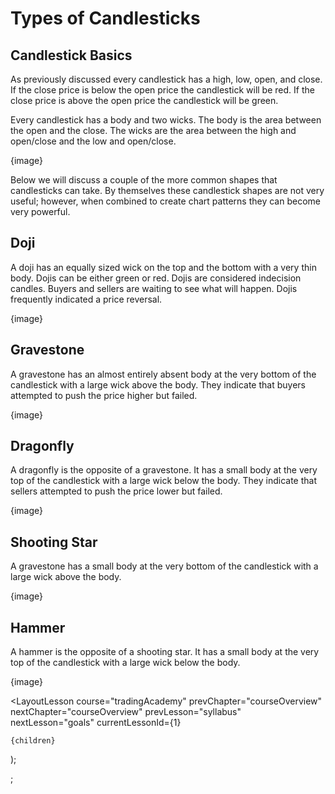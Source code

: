 
# Types of Candlesticks

## Candlestick Basics

As previously discussed every candlestick has a high, low, open, and close. If the close price is below the open price the candlestick will be red. If the close price is above the open price the candlestick will be green.

Every candlestick has a body and two wicks. The body is the area between the open and the close. The wicks are the area between the high and open/close and the low and open/close.

{image}

Below we will discuss a couple of the more common shapes that candlesticks can take. By themselves these candlestick shapes are not very useful; however, when combined to create chart patterns they can become very powerful.

## Doji

A doji has an equally sized wick on the top and the bottom with a very thin body. Dojis can be either green or red. Dojis are considered indecision candles. Buyers and sellers are waiting to see what will happen. Dojis frequently indicated a price reversal.

{image}

## Gravestone

A gravestone has an almost entirely absent body at the very bottom of the candlestick with a large wick above the body. They indicate that buyers attempted to push the price higher but failed.

{image}

## Dragonfly

A dragonfly is the opposite of a gravestone. It has a small body at the very top of the candlestick with a large wick below the body. They indicate that sellers attempted to push the price lower but failed.

{image}

## Shooting Star

A gravestone has a small body at the very bottom of the candlestick with a large wick above the body.

{image}

## Hammer

A hammer is the opposite of a shooting star. It has a small body at the very top of the candlestick with a large wick below the body.

{image}

  <LayoutLesson
    course="tradingAcademy"
    prevChapter="courseOverview"
    nextChapter="courseOverview"
    prevLesson="syllabus"
    nextLesson="goals"
    currentLessonId={1}
  >
    {children}
  </LayoutLesson>
);

;
